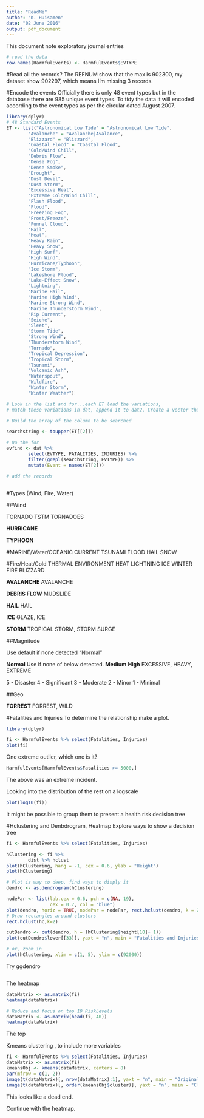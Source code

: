```yaml
---
title: "ReadMe"
author: "K. Huisamen"
date: "02 June 2016"
output: pdf_document
---
```


This document note exploratory journal entries

```r
# read the data
row.names(HarmfulEvents) <- HarmfulEvents$EVTYPE

```

#Read all the records?
The REFNUM show that the max is 902300, my dataset show 902297, which means I'm missing 3 records.


#Encode the events
Officially there is only 48 event types but in the database there are 985 unique event types.  To tidy the data it will encoded according to the event types as per the circular dated August 2007.

```r
library(dplyr)
# 48 Standard Events
ET <- list("Astronomical Low Tide" = "Astronomical Low Tide",
        "Avalanche" = "Avalanche|Avalance",
        "Blizzard" = "Blizzard",
        "Coastal Flood" = "Coastal Flood",
        "Cold/Wind Chill",
        "Debris Flow",
        "Dense Fog",
        "Dense Smoke",
        "Drought",
        "Dust Devil",
        "Dust Storm",
        "Excessive Heat",
        "Extreme Cold/Wind Chill",
        "Flash Flood",
        "Flood",
        "Freezing Fog",
        "Frost/Freeze",
        "Funnel Cloud",
        "Hail",
        "Heat",
        "Heavy Rain",
        "Heavy Snow",
        "High Surf",
        "High Wind",
        "Hurricane/Typhoon",
        "Ice Storm",
        "Lakeshore Flood",
        "Lake-Effect Snow",
        "Lightning",
        "Marine Hail",
        "Marine High Wind",
        "Marine Strong Wind",
        "Marine Thunderstorm Wind",
        "Rip Current",
        "Seiche",
        "Sleet",
        "Storm Tide",
        "Strong Wind",
        "Thunderstorm Wind",
        "Tornado",
        "Tropical Depression",
        "Tropical Storm",
        "Tsunami",
        "Volcanic Ash",
        "Waterspout",
        "Wildfire",
        "Winter Storm",
        "Winter Weather")

# Look in the list and for...each ET load the variations, 
# match these variations in dat, append it to dat2. Create a vector that match any

# Build the array of the column to be searched

searchstring <- toupper(ET[[2]])

# Do the for
evfind <- dat %>%
        select(EVTYPE, FATALITIES, INJURIES) %>%
        filter(grepl(searchstring, EVTYPE)) %>%
        mutate(Event = names(ET[2]))

# add the records



```


#Types (Wind, Fire, Water)

##Wind

TORNADO
TSTM
TORNADOES

__HURRICANE__

__TYPHOON__

#MARINE/Water/OCEANIC
CURRENT
TSUNAMI
FLOOD
HAIL
SNOW

#Fire/Heat/Cold THERMAL ENVIRONMENT
HEAT
LIGHTNING
ICE
WINTER
FIRE
BLIZZARD


__AVALANCHE__ AVALANCHE

__DEBRIS FLOW__ MUDSLIDE

__HAIL__ HAIL

__ICE__ GLAZE, ICE

__STORM__  TROPICAL STORM, STORM SURGE

##Magnitude

Use default if none detected "Normal"

__Normal__ Use if none of below detected.
__Medium__
__High__ EXCESSIVE, HEAVY, EXTREME

5 - Disaster
4 - Significant
3 - Moderate
2 - Minor
1 - Minimal

##Geo

__FORREST__ FORREST, WILD

#Fatalities and Injuries
To determine the relationship make a plot.

```r
library(dplyr)

fi <- HarmfulEvents %>% select(Fatalities, Injuries)
plot(fi)
```

One extreme outlier, which one is it?

```r
HarmfulEvents[HarmfulEvents$Fatalities >= 5000,]

```
The above was an extreme incident.

Looking into the distribution of the rest on a logscale

```r
plot(log10(fi))
```

It might be possible to group them to present a health risk decision tree

#Hclustering and Denbdrogram, Heatmap
Explore ways to show a decision tree

```r
fi <- HarmfulEvents %>% select(Fatalities, Injuries)

hClustering <- fi %>%
        dist %>% hclust
plot(hClustering, hang = -1, cex = 0.6, ylab = "Height")
plot(hClustering)

# Plot is way to deep, find ways to disply it
dendro <- as.dendrogram(hClustering)

nodePar <- list(lab.cex = 0.6, pch = c(NA, 19), 
                cex = 0.7, col = "blue")
plot(dendro, horiz = TRUE, nodePar = nodePar, rect.hclust(dendro, k = 2))
# Draw rectangles around clusters
rect.hclust(hc,k=2)

cutDendro <- cut(dendro, h = (hClustering$height[10]+ 1))
plot(cutDendro$lower[[33]], yaxt = "n", main = "Fatalities and Injuries")

# or, zoom in
plot(hClustering, xlim = c(1, 5), ylim = c(92000))

```

Try ggdendro
```r


```



The heatmap

```r

dataMatrix <- as.matrix(fi)
heatmap(dataMatrix)

# Reduce and focus on top 10 RiskLevels
dataMatrix <- as.matrix(head(fi, 40))
heatmap(dataMatrix)
```
The top 


Kmeans clustering , to include more variables
```r
fi <- HarmfulEvents %>% select(Fatalities, Injuries)
dataMatrix <- as.matrix(fi)
kmeansObj <- kmeans(dataMatrix, centers = 8)
par(mfrow = c(1, 2))
image(t(dataMatrix)[, nrow(dataMatrix):1], yaxt = "n", main = "Original Data")
image(t(dataMatrix)[, order(kmeansObj$cluster)], yaxt = "n", main = "Clustered Data")
```

This looks like a dead end.

Continue with the heatmap.


